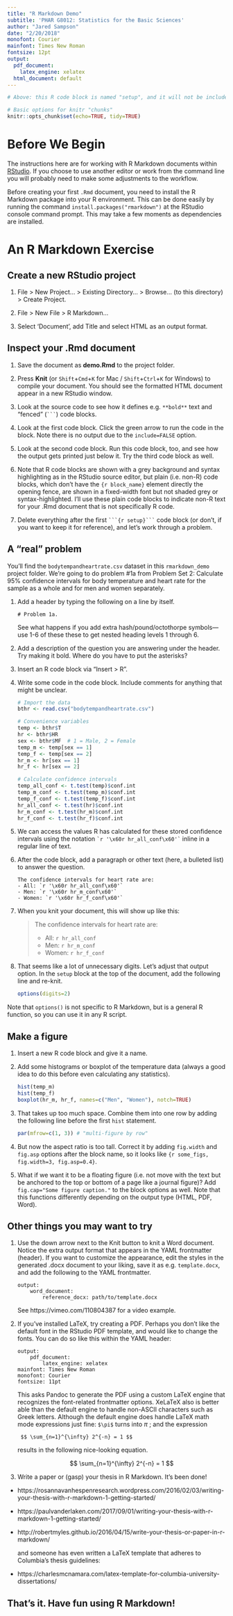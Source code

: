 ```yaml
---
title: "R Markdown Demo"
subtitle: 'PHAR G8012: Statistics for the Basic Sciences'
author: "Jared Sampson"
date: "2/20/2018"
monofont: Courier
mainfont: Times New Roman
fontsize: 12pt
output:
  pdf_document: 
    latex_engine: xelatex
  html_document: default
---
```

\sloppy
```r
# Above: this R code block is named "setup", and it will not be included in the final document

# Basic options for knitr "chunks"
knitr::opts_chunk$set(echo=TRUE, tidy=TRUE)
```

# Before We Begin

The instructions here are for working with R Markdown documents within [RStudio](https://www.rstudio.com/).  If you choose to use another editor or work from the command line you will probably need to make some adjustments to the workflow.

Before creating your first `.Rmd` document, you need to install the R Markdown package into your R environment.  This can be done easily by running the command `install.packages("rmarkdown")` at the RStudio console command prompt.  This may take a few moments as dependencies are installed.



# An R Markdown Exercise

## Create a new RStudio project

1. File > New Project... > Existing Directory... > Browse... (to this directory) > Create Project.

1. File > New File > R Markdown...

1. Select 'Document', add Title and select HTML as an output format.


## Inspect your .Rmd document

1. Save the document as **demo.Rmd** to the project folder.

1. Press **Knit** (or `Shift`+`Cmd`+`K` for Mac / `Shift`+`Ctrl`+`K` for Windows) to compile your document.  You should see the formatted HTML document appear in a new RStudio window.

1. Look at the source code to see how it defines e.g. `**bold**` text and "fenced" (```` ``` ````) code blocks.

1. Look at the first code block.  Click the green arrow to run the code in the block.  Note there is no output due to the `include=FALSE` option.

1. Look at the second code block.  Run this code block, too, and see how the output gets printed just below it.  Try the third code block as well.

1. Note that R code blocks are shown with a grey background and syntax highlighting as in the RStudio source editor, but plain (i.e. non-R) code blocks, which don't have the `{r block_name}` element directly the opening fence, are shown in a fixed-width font but not shaded grey or syntax-highlighted.  I'll use these plain code blocks to indicate non-R text  for your .Rmd document that is not specifically R code.

1. Delete everything after the first ` ```{r setup}``` ` code block (or don't, if you want to keep it for reference), and let's work through a problem.


## A "real" problem

You'll find the `bodytempandheartrate.csv` dataset in this `rmarkdown_demo` project folder.  We're going to do problem #1a from Problem Set 2: Calculate 95% confidence intervals for body temperature and heart rate for the sample as a whole and for men and women separately.

1. Add a header by typing the following on a line by itself.

    ```
    # Problem 1a.
    ```

    See what happens if you add extra hash/pound/octothorpe symbols---use 1-6 of these these to get nested heading levels 1 through 6.

1. Add a description of the question you are answering under the header.  Try making it bold.  Where do you have to put the asterisks?

1. Insert an R code block via "Insert > R".

1. Write some code in the code block.  Include comments for anything that might be unclear.

    ```r
    # Import the data
    bthr <- read.csv("bodytempandheartrate.csv")
    
    # Convenience variables
    temp <- bthr$T
    hr <- bthr$HR
    sex <- bthr$MF  # 1 = Male, 2 = Female
    temp_m <- temp[sex == 1]
    temp_f <- temp[sex == 2]
    hr_m <- hr[sex == 1]
    hr_f <- hr[sex == 2]
    
    # Calculate confidence intervals
    temp_all_conf <- t.test(temp)$conf.int
    temp_m_conf <- t.test(temp_m)$conf.int
    temp_f_conf <- t.test(temp_f)$conf.int
    hr_all_conf <- t.test(hr)$conf.int
    hr_m_conf <- t.test(hr_m)$conf.int
    hr_f_conf <- t.test(hr_f)$conf.int
    ```

1. We can access the values R has calculated for these stored confidence intervals using the notation `` `r '\x60r hr_all_conf\x60'` `` inline in a regular line of text.

1. After the code block, add a paragraph or other text (here, a bulleted list) to answer the question.

    ```
    The confidence intervals for heart rate are:
    - All: `r '\x60r hr_all_conf\x60'`
    - Men: `r '\x60r hr_m_conf\x60'`
    - Women: `r '\x60r hr_f_conf\x60'`
    ```

1. When you knit your document, this will show up like this:

    > The confidence intervals for heart rate are:
    > - All: `r hr_all_conf`
    > - Men: `r hr_m_conf`
    > - Women: `r hr_f_conf`

1. That seems like a lot of unnecessary digits.  Let's adjust that output option.  In the `setup` block at the top of the document, add the following line and re-knit.

    ```r
    options(digits=2)
    ```

  Note that `options()` is not specific to R Markdown, but is a general R function, so you can use it in any R script.


## Make a figure

1. Insert a new R code block and give it a name.

1. Add some histograms or boxplot of the temperature data (always a good idea to do this before even calculating any statistics). 

    ```r
    hist(temp_m)
    hist(temp_f)
    boxplot(hr_m, hr_f, names=c("Men", "Women"), notch=TRUE)
    ```
    
1. That takes up too much space.  Combine them into one row by adding the following line before the first `hist` statement.

    ```r
    par(mfrow=c(1, 3)) # "multi-figure by row"
    ```

1. But now the aspect ratio is too tall.  Correct it by adding `fig.width` and `fig.asp` options after the block name, so it looks like `{r some_figs, fig.width=3, fig.asp=0.4}`.

1. What if we want it to be a floating figure (i.e. not move with the text but be anchored to the top or bottom of a page like a journal figure)?  Add `fig.cap="Some figure caption."` to the block options as well.  Note that this functions differently depending on the output type (HTML, PDF, Word).


## Other things you may want to try

1. Use the down arrow next to the Knit button to knit a Word document.  Notice the extra output format that appears in the YAML frontmatter (header).  If you want to customize the appearance, edit the styles in the generated .docx document to your liking, save it as e.g. `template.docx`, and add the following to the YAML frontmatter.

    ```
    output:
        word_document:
            reference_docx: path/to/template.docx
    ```
    
    See https://vimeo.com/110804387 for a video example.

1. If you've installed LaTeX, try creating a PDF.  Perhaps you don't like the default font in the RStudio PDF template, and would like to change the fonts.  You can do so like this within the YAML header:
    
    ```
    output:
        pdf_document:
            latex_engine: xelatex
    mainfont: Times New Roman
    monofont: Courier
    fontsize: 11pt
    ```
    
    This asks Pandoc to generate the PDF using a custom LaTeX engine that recognizes the font-related frontmatter options. XeLaTeX also is better able than the default engine to handle non-ASCII characters such as Greek letters.  Although the default engine does handle LaTeX math mode expressions just fine: `$\pi$` turns into $\pi$ ; and the expression
    
        $$ \sum_{n=1}^{\infty} 2^{-n} = 1 $$
    
    results in the following nice-looking equation.
  
    $$ \sum_{n=1}^{\infty} 2^{-n} = 1 $$
  
1. Write a paper or (gasp) your thesis in R Markdown.  It's been done!

- https://rosannavanhespenresearch.wordpress.com/2016/02/03/writing-your-thesis-with-r-markdown-1-getting-started/
- https://paulvanderlaken.com/2017/09/01/writing-your-thesis-with-r-markdown-1-getting-started/
- http://robertmyles.github.io/2016/04/15/write-your-thesis-or-paper-in-r-markdown/
  
    and someone has even written a LaTeX template that adheres to Columbia's thesis guidelines:
  
- https://charlesmcnamara.com/latex-template-for-columbia-university-dissertations/
    
## That's it.  Have fun using R Markdown!